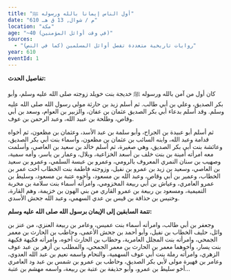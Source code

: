 ```yaml
---
title: "أول الناس إيمانا بالله ورسوله ﷺ"
date: "610 م / شوال, 13 ق هـ"
location: "مكة"
age: "~40 (في وقت أوائل المؤمنين)"
sources:
  - "روایات تاریخیة متعددة تفصل أوائل المسلمین (كما في النص)"
year: 610
eventId: 1
---
```

**تفاصيل الحدث:**

كان أول من آمن بالله ورسوله ﷺ خديجة بنت خويلد زوجته صلى الله عليه وسلم، وأبو بكر الصديق، وعلي بن أبي طالب. ثم أسلم زيد بن حارثة مولى رسول الله صلى الله عليه وسلم. وقد أسلم بدعاء أبي بكر الصديق عثمان بن عفان، والزبير بن العوام، وسعد بن أبي وقاص، وطلحة بن عبيد الله، وعبد الرحمن بن عوف.

ثم أسلم أبو عبيدة بن الجراح، وأبو سلمة بن عبد الأسد، وعثمان بن مظعون، ثم أخواه قدامة وعبد الله، وابنه السائب بن عثمان بن مظعون، وأسماء بنت أبي بكر الصديق، وعائشة بنت أبي بكر الصديق، وهي صغيرة، ثم أسلم خالد بن سعيد بن العاصي، وأسلمت معه امرأته أمينة بن بنت خلف بن أسعد الخزاعية، وبلال، وعمار بن ياسر، وأمه سمية، وصهيب بن سنان النمري المعروف بالرومي، وعمرو بن عبسة السلمي، وعمرو بن سعيد بن العاصي، وسعيد بن زيد بن عمرو بن نفيل، وزوجته فاطمة بنت الخطاب أخت عمر بن الخطاب، وعمير بن أبي وقاص، وعبد الله بن مسعود، وأخوه عتبة بن مسعود، وسليط بن عمرو العامري، وعياش بن أبي ربيعة المخزومي، وامرأته أسماء بنت سلامة بن مخربة التميمية، ومسعود بن ربيعة بن عمرو القاري من بني الهون بن خزيمة، وهم القارة، وخنيس بن حذافة بن قيس بن عدي السهمي، وعبد الله جحش الأسدي.

**تتمة السابقين إلى الإيمان برسول الله صلى الله عليه وسلم:**

وجعفر بن أبي طالب، وامرأته أسماء بنت عميس، وعامر بن ربيعة العنزي، من عنز بن وائل، حليف الخطاب بن نفيل، وأبو أحمد بن جحش الأعمى، وحاطب بن الحارث بن معمر الجمحي، وامرأته بنت المجلل العامرية، وحطاب بن الحارث أخوه، وامرأته فكيهة فكيهة بنت يسار، وأخوهما معمر بن الحارث بن معمر الجمحي، والمطلب بن أزهر بن عبد عوف الزهري، وامرأته رملة بنت أبي عوف السهمية، والنحام واسمه نعيم بن عبد الله العدوي، وعامر بن فهيرة مولى لأبي بكر الصديق، وحاطب بن عمرو بن شمس بن عبد ود العامري أخو سليط بن عمرو، وأبو حذيفة بن عتبة بن ربيعة، واسمه مهشم بن عتبة...
